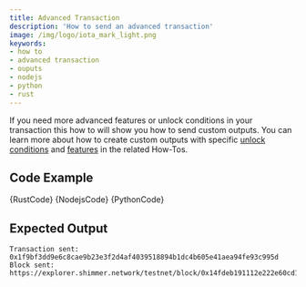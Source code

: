 ```yaml
---
title: Advanced Transaction
description: 'How to send an advanced transaction'
image: /img/logo/iota_mark_light.png
keywords:
- how to
- advanced transaction
- ouputs
- nodejs
- python
- rust
---
```



If you need more advanced features or unlock conditions in your transaction this how to will show you how to send custom outputs.
You can learn more about how to create custom outputs with specific [unlock conditions](../outputs/unlock_conditions.mdx) and [features](../outputs/features.mdx) in the related How-Tos.

<TipFaucet/>

## Code Example

<Tabs groupId="language">
    <TabItem value="rust" label="Rust">
        <CodeBlock className="language-rust">
            {RustCode}
        </CodeBlock>
    </TabItem>
    <TabItem value="nodejs" label="Nodejs">
        <CodeBlock className="language-typescript">
            {NodejsCode}
        </CodeBlock>
    </TabItem>
    <TabItem value="python" label="Python">
        <CodeBlock className="language-python">
            {PythonCode}
        </CodeBlock>
    </TabItem>
</Tabs>

## Expected Output

```plaintext
Transaction sent: 0x1f9bf3dd9e6c8cae9b23e3f2d4af4039518894b1dc4b605e41aea94fe93c995d
Block sent: https://explorer.shimmer.network/testnet/block/0x14fdeb191112e222e60cd18eecf803797013587b1e7c2f38f5075ba87b3a69b3
```

